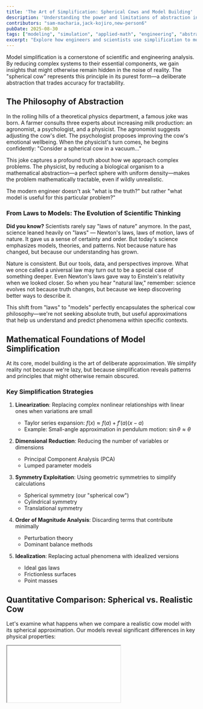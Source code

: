 ```yaml
---
title: 'The Art of Simplification: Spherical Cows and Model Building'
description: 'Understanding the power and limitations of abstraction in engineering and applied science through the lens of the iconic "spherical cow" model.'
contributors: "sam-macharia,jack-kojiro,new-person6"
pubDate: 2025-08-30
tags: ["modeling", "simulation", "applied-math", "engineering", "abstraction"]
excerpt: "Explore how engineers and scientists use simplification to model complex systems, and examine the balance between accuracy and usability in simulations and mathematical models."
---
```



<UniversalContentContributors 
  contributors={frontmatter.contributors}
/>

Model simplification is a cornerstone of scientific and engineering analysis. By reducing complex systems to their essential components, we gain insights that might otherwise remain hidden in the noise of reality. The "spherical cow" represents this principle in its purest form—a deliberate abstraction that trades accuracy for tractability.

## The Philosophy of Abstraction

In the rolling hills of a theoretical physics department, a famous joke was born. A farmer consults three experts about increasing milk production: an agronomist, a psychologist, and a physicist. The agronomist suggests adjusting the cow's diet. The psychologist proposes improving the cow's emotional wellbeing. When the physicist's turn comes, he begins confidently: "Consider a spherical cow in a vacuum..."

This joke captures a profound truth about how we approach complex problems. The physicist, by reducing a biological organism to a mathematical abstraction—a perfect sphere with uniform density—makes the problem mathematically tractable, even if wildly unrealistic.

The modern engineer doesn't ask "what is the truth?" but rather "what model is useful for this particular problem?"

### From Laws to Models: The Evolution of Scientific Thinking

**Did you know?** Scientists rarely say "laws of nature" anymore. In the past, science leaned heavily on "laws" — Newton's laws, laws of motion, laws of nature. It gave us a sense of certainty and order. But today's science emphasizes models, theories, and patterns. Not because nature has changed, but because our understanding has grown. 

Nature is consistent. But our tools, data, and perspectives improve. What we once called a universal law may turn out to be a special case of something deeper. Even Newton's laws gave way to Einstein's relativity when we looked closer. So when you hear "natural law," remember: science evolves not because truth changes, but because we keep discovering better ways to describe it.

This shift from "laws" to "models" perfectly encapsulates the spherical cow philosophy—we're not seeking absolute truth, but useful approximations that help us understand and predict phenomena within specific contexts.

## Mathematical Foundations of Model Simplification

At its core, model building is the art of deliberate approximation. We simplify reality not because we're lazy, but because simplification reveals patterns and principles that might otherwise remain obscured.

### Key Simplification Strategies

1. **Linearization**: Replacing complex nonlinear relationships with linear ones when variations are small
   - Taylor series expansion: $f(x) \approx f(a) + f'(a)(x-a)$
   - Example: Small-angle approximation in pendulum motion: $\sin\theta \approx \theta$

2. **Dimensional Reduction**: Reducing the number of variables or dimensions
   - Principal Component Analysis (PCA)
   - Lumped parameter models

3. **Symmetry Exploitation**: Using geometric symmetries to simplify calculations
   - Spherical symmetry (our "spherical cow")
   - Cylindrical symmetry
   - Translational symmetry

4. **Order of Magnitude Analysis**: Discarding terms that contribute minimally
   - Perturbation theory
   - Dominant balance methods

5. **Idealization**: Replacing actual phenomena with idealized versions
   - Ideal gas laws
   - Frictionless surfaces
   - Point masses

## Quantitative Comparison: Spherical vs. Realistic Cow

Let's examine what happens when we compare a realistic cow model with its spherical approximation. Our models reveal significant differences in key physical properties:

<div style={{ width: '100%', height: '600px', marginBottom: '2rem' }}>
  <iframe 
    src="/education/applied-mathematics/components/SphericalCowDemo.html" 
    style={{ width: '100%', height: '100%', border: 'none', borderRadius: '8px' }}
    title="3D Spherical Cow Visualization" 
  />
</div>

### Volume and Surface Area

For a cow with volume of 146,499 mm³:

| Property | Realistic Cow | Spherical Cow | Ratio (S/R) |
|----------|--------------|--------------|-------------|
| Volume (mm³) | 146,499.26 | 146,499.26 | 1.00 |
| Surface Area (mm²) | 32,380.01 | 13,439.23 | 0.42 |
| Surface/Volume Ratio (mm⁻¹) | 0.22 | 0.09 | 0.41 |

A sphere has the minimum surface area for a given volume, which explains why the spherical cow has only 42% of the surface area of the realistic cow.

### Mathematical Relationship

The relationship between surface area ($A$) and volume ($V$) for any object follows the scaling law:

$$A \propto V^{2/3}$$

But the proportionality constant varies by shape:

For a sphere: $A = 4\pi\left(\frac{3V}{4\pi}\right)^{2/3} = 4.84 \times V^{2/3}$

For irregular shapes like a cow: $A \approx k \times V^{2/3}$ where $k > 4.84$

This fundamental relationship explains why the surface area to volume ratio is always minimized by a sphere.

### Drag Forces and Flow Dynamics

The drag force on an object is given by:

$$F_D = \frac{1}{2} \times \rho_{air} \times v^2 \times C_D \times A$$

Where:
- $\rho_{air}$ is air density (kg/m³)
- $v$ is velocity (m/s)
- $C_D$ is the drag coefficient
- $A$ is the projected area (m²)

Our models show significantly different drag forces depending on orientation:

| Velocity (m/s) | Realistic Cow (Front) | Realistic Cow (Side) | Realistic Cow (Top) | Spherical Cow |
|----------------|------------------------|----------------------|---------------------|---------------|
| 5 | 0.012 N | 0.030 N | 0.041 N | 0.042 N |
| 10 | 0.049 N | 0.122 N | 0.165 N | 0.168 N |
| 15 | 0.110 N | 0.274 N | 0.372 N | 0.379 N |
| 20 | 0.195 N | 0.487 N | 0.661 N | 0.674 N |

These calculations reveal that:
- The realistic cow experiences 150% more drag from the side than from the front
- The spherical cow's drag is uniform in all directions
- The spherical model overestimates drag by up to 245% depending on orientation

### Moment of Inertia and Rotational Dynamics

The moment of inertia determines how an object responds to rotational forces and affects everything from stability to maneuverability. For a sphere with mass $M$ and radius $R$, the moment of inertia is the same around any axis:

$I_{sphere} = \frac{2}{5}MR^2$

For irregular shapes like a realistic cow, the moment of inertia varies by axis and requires volume integration:

$I = \int r^2 dm$

Our analysis reveals significant differences in rotational properties:

| Rotation Axis | Realistic Cow (kg·m²) | Spherical Cow (kg·m²) | Ratio (S/R) |
|---------------|------------------------|------------------------|-------------|
| X-axis (length) | 20 | 62 | 3.10 |
| Y-axis (width) | 82 | 62 | 0.76 |
| Z-axis (height) | 82 | 62 | 0.76 |

These values show that:

- The realistic cow has highly asymmetric rotational properties
- It would rotate 4.1× more easily around its length (x-axis, like a rolling log) than around its height or width
- The spherical cow's rotational behavior is identical around any axis
- The spherical model dramatically overestimates resistance to rotation around the length axis
- For rotations around the height or width, the spherical model underestimates the moment of inertia by about 24%

These differences have profound implications for stability and dynamics. When pushed, a realistic cow would preferentially rotate around its length axis - the path of least rotational inertia. This helps explain why cows typically roll over this way when losing balance, rather than tumbling end-over-end or spinning around their vertical axis.

The greater moment of inertia around the Y and Z axes also contributes to stability while standing, as these higher values resist toppling. A perfect sphere, lacking these directional differences, would be inherently less stable in a standing position.

For any engineering analysis involving rotational dynamics—whether modeling animal locomotion, vehicle stability, or structural responses to dynamic loads—these directional variations in moment of inertia can be critical. The spherical cow approximation would be appropriate only when:

1. The object might rotate around any axis with equal probability
2. Only average rotational behavior is of interest
3. Worst-case stability calculations are acceptable

### Heat Transfer and Thermoregulation

Heat transfer is proportional to surface area:

$\dot{Q} = h \times A \times (T_{body} - T_{ambient})$

Where:
- $\dot{Q}$ is heat transfer rate (W)
- $h$ is heat transfer coefficient (W/m²·K)
- $A$ is surface area (m²)
- $T$ is temperature (K)

The realistic cow's higher surface area allows it to dissipate heat 2.4× faster than the spherical cow, which has significant implications for thermal regulation and metabolic efficiency.

#### Biological Implications of Surface Area to Volume Ratio

This mathematical relationship explains several important biological adaptations observed in nature:

1. **Cold Environment Adaptations**: Animals in cold environments often evolve more compact, rounded body shapes (closer to spherical) to minimize heat loss. Examples include:
   - Arctic foxes with rounded ears and bodies
   - Cold-climate mammals having shorter limbs than warm-climate relatives
   - Reduced extremities (shorter ears, tails, snouts) in animals following Bergmann's rule

2. **Hot Environment Adaptations**: Animals in hot environments maximize surface area for cooling with:
   - Large ears (elephants, jackrabbits)
   - Long, thin limbs (gazelles, cheetahs)
   - More pronounced extremities acting as thermal radiators

3. **Thermoregulation Behaviors**: 
   - When cold, animals curl up into more spherical shapes to reduce surface area and heat loss
   - When hot, animals spread out to maximize exposure and cooling
   - Panting and sweating increase effective surface area through evaporative cooling

This explains why the realistic cow model would both dissipate and gain heat more rapidly than its spherical counterpart:

- **Heat Dissipation**: The realistic cow can shed heat approximately 2.4× faster due to its higher surface area to volume ratio (~0.22 mm⁻¹ vs. ~0.09 mm⁻¹ for the spherical cow)

- **Heat Gain**: When ambient temperature exceeds body temperature, the realistic cow would gain heat faster from the environment for the same reasons

- **Non-uniform Thermal Regulation**: Different parts of the realistic cow would heat/cool at different rates, with thinner sections like ears and legs responding more quickly than the core body - similar to how finned heat sinks outperform solid blocks

## When to Use Simplified Models

### Appropriate Use Cases

1. **Basic Resource and Mass Estimates**
   - **Biomass calculations**: $M = \rho \cdot V = \rho \cdot \frac{4}{3}\pi r^3$
   - **Feed requirement approximations**: Daily feed intake ≈ $0.03 \times M_{cow}^{0.75}$ kg
   - **Metabolic rate estimation**: BMR ≈ $70 \times M_{cow}^{0.75}$ kcal/day

2. **Initial Engineering Designs**
   - **Ventilation systems**: Airflow requirement = $n \times HR \times M_{cow}$
   - **Heat transfer approximation**: Heat loss = $h \times A_{sphere} \times (T_{body} - T_{ambient})$

3. **Mythological/Historical Analysis**
   - **Maximum sustainable size**: Structural failure occurs when $\frac{M_{cow}}{d^2} > \sigma_{max}$ (bone strength)
   - **Archaeological estimations**: $M_{cow} \approx a \times L_{fragment}^b$ where $a$ and $b$ are species-specific constants

4. **Basic Thermal Calculations**
   - **Heat retention estimation**: Cooling rate ∝ $\frac{A_{sphere}}{V_{sphere}} = \frac{3}{r}$
   - **Half-cooling time** ∝ $\frac{V_{sphere}}{A_{sphere}} \times c \times \rho$

### When Detailed Models Are Essential

1. **Biomechanics and Movement**
   - **Force distribution on limbs**: $F_{limb} = \frac{M_{cow} \times g \times d}{4 \times l}$
   - **Joint stress analysis**: Stress = $\frac{F_{joint}}{A_{joint}}$

2. **Detailed Agricultural Production**
   - **Milk yield calculations**: Milk production capacity ∝ udder volume and surface area
   - **Meat yield estimations**: Different cuts yield = $\sum_{i=1}^{n} V_i \times \rho_i \times f_i$

3. **Precise Thermal Regulation**
   - **Directional heat loss**: Total heat loss = $\sum_{i=1}^{n} h_i \times A_i \times (T_{body} - T_{ambient})$
   - **Convective heat transfer**: $Nu = a \times Re^b \times Pr^c$ (Nusselt number correlation)

4. **Specific Product Yields**
   - **Leather area calculation**: Total hide area = realistic cow surface area ≈ 32,380 mm²
   - **Bone yield**: Skeletal mass ≈ 7-10% of body mass

5. **Flow Dynamics and Transport**
   - **Drag force calculation**: $F_D = \frac{1}{2} \times \rho_{air} \times v^2 \times C_D \times A$
   - **Wind pressure distribution**: Local pressure = $\frac{1}{2} \times \rho_{air} \times v^2 \times C_p$

## The Goldilocks Zone: Finding the Right Level of Abstraction

In modeling, there exists what we might call the "Goldilocks zone" of complexity—not too simple, not too complex, but just right. This optimal balance varies based on the question being asked and the resources available.

### Example 1: Predicting Candle Burn Time

Candle manufacturers need to estimate and advertise burn times for their products. The physics of candle burning involves complex interactions between heat transfer, capillary action, combustion chemistry, and fluid dynamics.

1. **Too simple**: Assume burn rate is constant and proportional to candle mass
   - Model: $Burn\ time = \frac{Mass}{Constant\ rate}$
   - Problem: Ignores how burn rate changes with geometry, wick exposure, and environmental factors
   - Error magnitude: Can be off by 50-100% for candles with unusual shapes

2. **Just right**: Dimensional analysis with key parameters
   - Model: $Burn\ time \approx k_1 \times \frac{(Diameter)^2 \times Height}{Wick\ size}$
   - Where $k_1$ is a proportionality constant determined experimentally for each wax type
   - Physical basis: Burn rate proportional to wick size, while wax volume scales with diameter squared and height
   - Error magnitude: Typically within 10-15% for standard candle shapes

3. **Too complex**: Computational fluid dynamics simulation modeling heat transfer, phase changes, convection currents, and capillary action
   - Model: Finite element analysis with coupled partial differential equations
   - Computational cost: Several hours of processing time on specialized hardware
   - Error magnitude: Potentially within 1-2%, but subject to parameter uncertainty

The "just right" model works because it captures the dominant physics (that burn rate scales with wick size while available fuel scales with volume) without getting lost in secondary effects. Candle makers can easily conduct a small number of tests to determine $k_1$ for each wax blend, then apply the formula across their product line.

### Example 2: Cooking Time Estimation

Chefs and food scientists need reliable methods to predict cooking times, particularly for large items like roasts or whole birds where undercooking poses safety risks while overcooking reduces quality.

1. **Too simple**: Fixed minutes per pound (e.g., 20 min/lb for all poultry)
   - Model: $Cooking\ time = Weight \times Time\ factor$
   - Problem: Ignores the critical role of thickness and shape
   - Error magnitude: Up to 50% either way for unusual shapes (very thin or thick items)

2. **Just right**: Heat diffusion scaling law
   - Model: $Cooking\ time \approx k_2 \times (Thickness)^2$
   - Where $k_2$ depends on the food type, cooking temperature, and desired doneness
   - Physical basis: Solution to the heat diffusion equation for simple geometries
   - Error magnitude: Typically within 10-20% across a wide range of foods

3. **Too complex**: Multi-physics simulation with moisture migration, protein denaturation kinetics, and non-uniform heat distribution
   - Model: Coupled reaction-diffusion equations with temperature-dependent properties
   - Computational cost: Potentially days of computation time
   - Error magnitude: Possibly within 5%, but requires precise knowledge of numerous material properties

The "just right" model emerges directly from the heat equation. For approximately cylindrical or spherical foods, the time required for the center to reach a target temperature scales with the square of the characteristic dimension (thickness or radius). This is why doubling the thickness of a steak quadruples the cooking time, rather than merely doubling it.

This quadratic relationship gives us an elegant "spherical cow" way to estimate cooking times for items we've never cooked before. If we know a 2-inch thick roast takes 1 hour to cook, then a 3-inch thick roast of the same type would take approximately $(3/2)^2 = 2.25$ hours.

## Assignments: Developing Simple Mathematical Models

### Assignment 1: Candle Burn Time Prediction

Develop and validate a simple mathematical model for predicting candle burn times.

**Tasks:**
1. Start with the dimensional analysis model: $Burn\ time \approx k \times \frac{(Diameter)^2 \times Height}{Wick\ size}$
2. Conduct experiments with at least three different candle sizes to determine the value of $k$ for a specific type of wax
3. Test your model's predictions against a fourth candle size not used in calibration
4. Analyze the error and suggest refinements to improve accuracy

**Questions to consider:**
- How does ambient temperature affect the value of $k$?
- Could a simple adjustment factor improve predictions for very small or very large candles?
- What is the simplest way to account for container effects in container candles?

### Assignment 2: Cooking Time Estimation Model

Develop a simple but accurate model for predicting cooking times for different foods and shapes.

**Tasks:**
1. Begin with the heat diffusion scaling law: $Cooking\ time \approx k \times (Thickness)^2$
2. Research or experimentally determine appropriate values of $k$ for at least three different food types (e.g., beef, chicken, fish)
3. Create a simple calculator that predicts cooking time based on food type, thickness, and desired doneness
4. Test your model against cooking recommendations from established sources

**Questions to consider:**
- How does starting temperature affect cooking time, and how could you incorporate this?
- For non-spherical items, what is the best "characteristic dimension" to use?
- How would you adjust your model for different cooking methods (roasting vs. sous vide)?
- Can you derive a simple correction factor for items with bones?

### Assignment 3: Hybrid Models for Complex Real-World Problems

Choose a real-world problem where "spherical cow" simplifications could provide useful insights.

**Tasks:**
1. Identify a complex system in your field of interest that might benefit from simplified modeling
2. Determine the essential physics or principles that dominate the system's behavior
3. Develop the simplest possible mathematical model that captures these essential dynamics
4. Analyze where your model works well and where it breaks down

**Example problems:**
- Predicting battery discharge time under varying loads
- Estimating crowd movement times through building exits
- Modeling traffic flow on a highway
- Predicting natural frequency of structures

## Historical Engineering Failures Due to Over-Simplification

The history of engineering contains cautionary tales about the dangers of excessive simplification:

1. **The Tacoma Narrows Bridge Collapse (1940)**: Engineers modeled wind forces as static loads rather than dynamic oscillators, ignoring aeroelastic flutter.

2. **NASA Mars Climate Orbiter (1999)**: A model that assumed a standardized unit system failed catastrophically when one team used metric units while another used imperial units.

3. **2008 Financial Crisis**: Financial models that treated housing prices as independent random variables failed to account for systemic correlation.

As statistician George Box famously noted: "All models are wrong, but some are useful."

## Modern Approaches to Complexity Management

Contemporary engineering employs sophisticated techniques to navigate the territory between oversimplification and intractable complexity:

1. **Multi-scale Modeling**: Using different levels of detail for different aspects of a system
2. **Adaptive Mesh Refinement**: Concentrating computational resources where they're most needed
3. **Sensitivity Analysis**: Identifying which parameters actually matter for a given question
4. **Uncertainty Quantification**: Explicitly modeling the limits of our knowledge
5. **Machine Learning Surrogate Models**: Training simplified models on the results of complex simulations

### Real-World Research Example: Biomolecular Motor Transport

A compelling example of spherical cow simplification enabling breakthrough research comes from recent studies of biosensors powered by biomolecular motors. Researchers investigating actin filament transport faced an extraordinarily complex system involving:

- Flexible protein filaments with complex three-dimensional conformations
- Molecular motors with multi-state ATP hydrolysis cycles  
- Stochastic binding and unbinding events
- Surface interactions and defective motor proteins

Rather than attempt to model every molecular detail, the researchers applied spherical cow principles by simplifying actin filaments to "inextensible semiflexible bead-rod polymers" and motors to "linear springs." This dramatic simplification—reducing complex biomolecules to basic mechanical elements—enabled them to focus on the essential physics of active transport.

The key insight: by abstracting away molecular complexity, they could clearly observe how defective motors impede transport efficiency in biosensors. This simplified model revealed fundamental principles that would have been obscured in a fully detailed molecular simulation, leading to practical improvements in biosensor design.

*Source: Kang'iri et al. (2022). "Effects of defective motors on the active transport in biosensors powered by biomolecular motors." Biosensors and Bioelectronics, 114011.*

## Key Takeaways and Principles

1. **Models are tools, not truth**: Every model represents a deliberate choice about which aspects of reality to include and which to ignore.

2. **The right level of complexity depends on your question**: A spherical cow might be perfect for estimating thermal mass but disastrous for analyzing locomotion.

3. **Understand the domain of validity**: Good engineers know when their models break down.

4. **Simplified models build intuition**: Even when more complex models are available, simpler versions remain valuable for building physical intuition.

5. **The art of modeling is knowing what to ignore**: As Einstein advised, "Everything should be made as simple as possible, but no simpler."

## Implementation: Spherical Cow Analysis with Python

Rather than implementing a full model from scratch, we'll explore key aspects of the spherical cow comparison code. The complete implementation is available on GitHub at [https://github.com/SiliconWit/applied-mathematics](https://github.com/SiliconWit/applied-mathematics/blob/main/realistic_vs_spherical_cow.py) in the spherical cow modeling section.

### Key Components of the Spherical Cow Analysis

The model comparison consists of several essential steps:

1. **Creating the geometric models** - Realistic vs. Spherical:
```python
# Build a realistic cow with anatomical details
body = create_ellipsoid(body_center, (body_length/2, body_width/2, body_height/2))
# Add components like legs, head, tail, etc.

# Create a sphere with equivalent volume
sphere_radius = (3 * realistic_cow_volume / (4 * math.pi))**(1/3)
spherical_cow = Part.makeSphere(sphere_radius)
```

2. **Calculating key physical properties**:
```python
# Surface area to volume ratios
realistic_cow_sa_to_vol = realistic_cow_surface_area / realistic_cow_volume
spherical_cow_sa_to_vol = spherical_cow_surface_area / spherical_cow_volume

# Projected areas for drag calculations
realistic_cow_frontal_area = body_width * body_height * 0.7  # Approximation
spherical_cow_projected_area = math.pi * sphere_radius**2    # Same in all directions
```

3. **Estimating directional drag forces**:
```python
# Calculate drag forces for different velocities
for v in velocities:
    # F_drag = 0.5 * rho * v² * C_d * A
    r_front = 0.5 * fluid_density * v**2 * drag_coefficient * realistic_cow_frontal_area
    s_drag = 0.5 * fluid_density * v**2 * drag_coefficient * spherical_cow_projected_area
    
    drag_ratio = s_drag / r_front  # How much the spherical model overestimates drag
```

4. **Comparing heat dissipation rates**:
```python
# Heat loss ratio based on surface area
heat_dissipation_ratio = spherical_cow_surface_area / realistic_cow_surface_area

# Cooling rate proportional to surface area to volume ratio
cooling_rate_ratio = spherical_cow_sa_to_vol / realistic_cow_sa_to_vol
```

5. **Visualizing the comparisons**:
```python
# Plot drag force vs. velocity
plt.figure(figsize=(10, 6))
plt.plot(velocities, realistic_front_drag, 'b-', label='Realistic Cow (Front)')
plt.plot(velocities, realistic_side_drag, 'g-', label='Realistic Cow (Side)')
plt.plot(velocities, spherical_drag, 'k--', label='Spherical Cow (All directions)')
plt.xlabel('Velocity (m/s)')
plt.ylabel('Drag Force (N)')
plt.title('Drag Force vs Velocity')
plt.legend()
```

### Running Your Own Analysis

To conduct your own analysis using this framework:

1. Install FreeCAD and ensure the Python environment has the necessary packages
2. Download the complete implementation from the GitHub repository
3. Modify parameters like body dimensions, velocity range, or fluid properties
4. Run the script to generate comparison data and visualization
5. Experiment with different levels of model detail to find the "Goldilocks zone"

This code framework allows you to quantitatively examine the trade-offs between simplified and detailed models, providing concrete metrics to inform modeling decisions in your own work.

## Practical Exercises and Projects

### Spherical Cow Modeling Projects

1. **Thermal Regulation Analysis**
   - **Objective**: Quantify the difference in cooling rates between realistic and spherical cows
   - **Tasks**:
     - Extend the spherical cow model to include heat transfer calculations
     - Model both conductive and convective heat loss for different ambient temperatures
     - Calculate how quickly each model would cool from body temperature (38°C) to ambient
     - Determine the energy requirements to maintain body temperature in various environments
   - **Deliverable**: A graph showing temperature vs. time for both models in different conditions

2. **Drag Force Visualization**
   - **Objective**: Create an interactive visualization of how drag forces vary with orientation
   - **Tasks**: 
     - Implement drag force calculations for different cow orientations
     - Visualize the drag vector field around both cow models
     - Create an animation showing how drag changes as orientation changes
     - Compare energy expenditure for movement in different directions
   - **Deliverable**: A dynamic visualization tool showing directional drag differences

3. **Scaling Law Investigation**
   - **Objective**: Investigate how the accuracy of the spherical approximation changes with scale
   - **Tasks**:
     - Model cows of different sizes, from calf to adult 
     - Calculate how surface area to volume ratio changes with size
     - Determine at what size the spherical approximation becomes most problematic
     - Apply findings to analyze how animal shapes vary across size scales in nature
   - **Deliverable**: A research report on scaling effects in biological modeling

4. **Mythological Creature Analysis**
   - **Objective**: Apply spherical cow principles to evaluate the biological feasibility of legendary creatures
   - **Tasks**:
     - Select a mythological creature (e.g., dragon, griffin, giant)
     - Create both a detailed anatomical model and simplified geometric approximation
     - Analyze physiological constraints (heat dissipation, strength-to-weight ratio, etc.)
     - Determine what adaptations would be necessary for such creatures to exist
   - **Deliverable**: A scientific evaluation of mythological creature viability

### Modeling Skills Development

5. **Finding Your Own Goldilocks Zone**
   - **Objective**: Develop skill in selecting the appropriate level of model complexity
   - **Tasks**:
     - Choose a system in your field of interest
     - Create models at three different complexity levels
     - Measure the computational cost and accuracy of each
     - Identify the optimal balance for different questions about the system
   - **Deliverable**: A comparative analysis of model performance vs. complexity

Remember that these projects are meant to develop your modeling intuition—the ability to know when a simplification illuminates rather than obscures. Document your process, including the assumptions made and their justifications. This documentation often provides more insight than the final model itself.

## Additional Resources and References

### Key Texts on Model Simplification

1. **Wigner, E. P. (1960).** "The Unreasonable Effectiveness of Mathematics in the Natural Sciences." *Communications in Pure and Applied Mathematics, 13*(1), 1–14.<br />
   – A foundational essay exploring the uncanny ability of mathematical models to describe the physical world, raising deep questions about abstraction and applicability.

2. **Box, G. E. P. (1979).** "Robustness in the Strategy of Scientific Model Building." In *Robustness in Statistics* (pp. 201–236). Academic Press.<br />
   – Introduces the famous dictum “All models are wrong, but some are useful,” emphasizing pragmatic model-building strategies that tolerate approximation.

3. **Lin, C. C., & Segel, L. A. (1988).** *Mathematics Applied to Deterministic Problems in the Natural Sciences*. SIAM.<br />
   – A rigorous and systematic treatment of applying differential equations and perturbation methods to simplify complex physical systems.

4. **Barenblatt, G. I. (2003).** *Scaling*. Cambridge University Press.<br />
   – A masterful introduction to the use of scaling laws and dimensional analysis for reducing and understanding complex physical phenomena.

5. **Strogatz, S. H. (2015).** *Nonlinear Dynamics and Chaos: With Applications to Physics, Biology, Chemistry, and Engineering*. CRC Press.<br />
   – Offers intuitive insights into nonlinear systems and their simplified models, making chaos theory accessible and relevant to diverse scientific fields.

6. **Goriely, A. (2018).** *Applied Mathematics: A Very Short Introduction*. Oxford University Press.<br />
   – A concise yet insightful overview of the role of mathematics in modeling complex systems, with emphasis on the balance between abstraction and real-world relevance.

7. **Krauss, L. M. (1994).** *The Fear of Physics: A Guide for the Perplexed*. Basic Books.<br />
   – Offers a philosophical and accessible reflection on how physicists use simplification and intuition, making complex ideas comprehensible without sacrificing depth.

### Online Resources

1. "Spherical Cow Implementation" - [https://github.com/SiliconWit/applied-mathematics](https://github.com/SiliconWit/applied-mathematics/blob/main/realistic_vs_spherical_cow.py)

2. "Order-of-Magnitude Physics" - [https://www.physics.harvard.edu/files/science/files/lecture1.pdf](https://www.physics.harvard.edu/files/science/files/lecture1.pdf)

3. "Dimensional Analysis and Scaling" - [http://web.mit.edu/2.25/www/pdf/DA_unified.pdf](http://web.mit.edu/2.25/www/pdf/DA_unified.pdf)

### Historical Case Studies

1. Fermi, E. (1945). First estimation of nuclear explosion yield using simple paper calculations.

2. Drake, F. (1961). The Drake Equation for estimating the number of technological civilizations in our galaxy.

3. Von Kármán, T. (1940s). Development of simplified aerodynamic models that enabled the jet age.

## Conclusion: The Mindset of Model Building

The spherical cow isn't just a joke—it represents a profound philosophical approach to understanding complexity. Models are never "true" in an absolute sense; they are tools crafted for specific purposes. Their value lies not in perfect fidelity to reality, but in their ability to illuminate the principles that govern phenomena.

Our quantitative analysis of the spherical cow versus a realistic cow model has revealed exactly what information is preserved and what is lost through this simplification:

| Property | What We Preserve | What We Lose |
|----------|-----------------|--------------|
| Volume | Exact volume (100%) | Spatial distribution |
| Surface Area | Minimum possible area (42%) | Regional variations, extremities |
| Drag Force | Mean drag order of magnitude | Directional variations (up to 245%) |
| Moment of Inertia | Average rotational resistance | Axis-specific behavior (up to 310%) |
| Heat Transfer | Basic scaling relationship | Thermal regulation efficiency (58%) |

These differences highlight why the choice of model complexity must always be driven by the specific question being asked. For estimating a cow's mass from its volume, the spherical model is perfectly adequate. For understanding how it sheds heat or resists being toppled over, the simplified model would lead to dangerous misconceptions.

As you develop your modeling skills, strive to cultivate:

1. **Proportional thinking**: Understanding what factors matter most at different scales
2. **Symmetry awareness**: Recognizing when simplifying assumptions can be made
3. **Physical intuition**: Developing "feel" for when a model is capturing essential physics
4. **Scientific humility**: Acknowledging the limitations of all models, including your own

Remember Einstein's wisdom: "Everything should be made as simple as possible, but no simpler." In that deceptively straightforward guidance lies the art of model building—and the essence of the spherical cow.

<AppliedMathematicsComments />
<TawkWidget />
<Copyright />